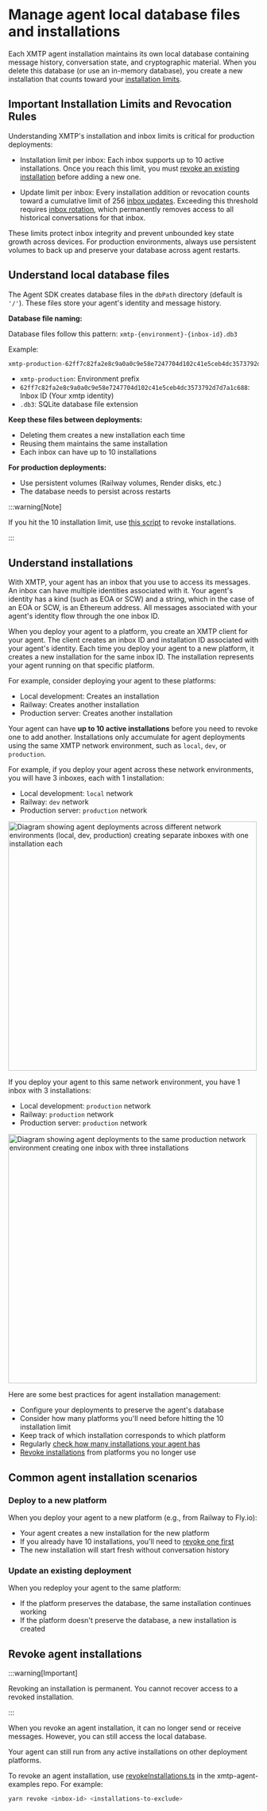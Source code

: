 # Manage agent local database files and installations

Each XMTP agent installation maintains its own local database containing message history, conversation state, and cryptographic material. When you delete this database (or use an in-memory database), you create a new installation that counts toward your [installation limits](/chat-apps/core-messaging/manage-inboxes#inbox-update-and-installation-limits).

## Important Installation Limits and Revocation Rules

Understanding XMTP's installation and inbox limits is critical for production deployments:

- Installation limit per inbox: Each inbox supports up to 10 active installations. Once you reach this limit, you must [revoke an existing installation](/chat-apps/core-messaging/manage-inboxes#revoke-a-specific-installation) before adding a new one.

- Update limit per inbox: Every installation addition or revocation counts toward a cumulative limit of 256 [inbox updates](/chat-apps/core-messaging/manage-inboxes#inbox-update-limits). Exceeding this threshold requires [inbox rotation](/chat-apps/core-messaging/manage-inboxes#rotate-an-inbox-id), which permanently removes access to all historical conversations for that inbox.

These limits protect inbox integrity and prevent unbounded key state growth across devices. For production environments, always use persistent volumes to back up and preserve your database across agent restarts.

## Understand local database files

The Agent SDK creates database files in the `dbPath` directory (default is `'/'`). These files store your agent's identity and message history.

**Database file naming:**

Database files follow this pattern: `xmtp-{environment}-{inbox-id}.db3`

Example:

```bash
xmtp-production-62ff7c82fa2e8c9a0a0c9e58e7247704d102c41e5ceb4dc3573792d7d7a1c688.db3
```

- `xmtp-production`: Environment prefix
- `62ff7c82fa2e8c9a0a0c9e58e7247704d102c41e5ceb4dc3573792d7d7a1c688`: Inbox ID (Your xmtp identity)
- `.db3`: SQLite database file extension

**Keep these files between deployments:**

- Deleting them creates a new installation each time
- Reusing them maintains the same installation
- Each inbox can have up to 10 installations

**For production deployments:**

- Use persistent volumes (Railway volumes, Render disks, etc.)
- The database needs to persist across restarts

:::warning[Note]

If you hit the 10 installation limit, use [this script](https://github.com/ephemeraHQ/xmtp-agent-examples?tab=readme-ov-file#revoke-installations) to revoke installations.

:::

## Understand installations

With XMTP, your agent has an inbox that you use to access its messages. An inbox can have multiple identities associated with it. Your agent's identity has a kind (such as EOA or SCW) and a string, which in the case of an EOA or SCW, is an Ethereum address. All messages associated with your agent's identity flow through the one inbox ID.

When you deploy your agent to a platform, you create an XMTP client for your agent. The client creates an inbox ID and installation ID associated with your agent's identity. Each time you deploy your agent to a new platform, it creates a new installation for the same inbox ID. The installation represents your agent running on that specific platform.

For example, consider deploying your agent to these platforms:

- Local development: Creates an installation
- Railway: Creates another installation
- Production server: Creates another installation

Your agent can have **up to 10 active installations** before you need to revoke one to add another. Installations only accumulate for agent deployments using the same XMTP network environment, such as `local`, `dev`, or `production`.

For example, if you deploy your agent across these network environments, you will have 3 inboxes, each with 1 installation:

- Local development: `local` network
- Railway: `dev` network
- Production server: `production` network

<div>
  <img
    src="https://raw.githubusercontent.com/xmtp/docs-xmtp-org/refs/heads/main/docs/pages/img/agent-install-sep.png"
    width="500px"
    alt="Diagram showing agent deployments across different network environments (local, dev, production) creating separate inboxes with one installation each"
  />
</div>

If you deploy your agent to this same network environment, you have 1 inbox with 3 installations:

- Local development: `production` network
- Railway: `production` network
- Production server: `production` network

<div>
  <img
    src="https://raw.githubusercontent.com/xmtp/docs-xmtp-org/refs/heads/main/docs/pages/img/agent-install.png"
    width="500px"
    alt="Diagram showing agent deployments to the same production network environment creating one inbox with three installations"
  />
</div>

Here are some best practices for agent installation management:

- Configure your deployments to preserve the agent's database
- Consider how many platforms you'll need before hitting the 10 installation limit
- Keep track of which installation corresponds to which platform
- Regularly [check how many installations your agent has](/agents/deploy/debug-agents)
- [Revoke installations](#revoke-agent-installations) from platforms you no longer use

## Common agent installation scenarios

### Deploy to a new platform

When you deploy your agent to a new platform (e.g., from Railway to Fly.io):

- Your agent creates a new installation for the new platform
- If you already have 10 installations, you'll need to [revoke one first](#revoke-agent-installations)
- The new installation will start fresh without conversation history

### Update an existing deployment

When you redeploy your agent to the same platform:

- If the platform preserves the database, the same installation continues working
- If the platform doesn't preserve the database, a new installation is created

## Revoke agent installations

:::warning[Important]

Revoking an installation is permanent. You cannot recover access to a revoked installation.

:::

When you revoke an agent installation, it can no longer send or receive messages. However, you can still access the local database.

Your agent can still run from any active installations on other deployment platforms.

To revoke an agent installation, use [revokeInstallations.ts](https://github.com/ephemeraHQ/xmtp-agent-examples/blob/eb1dc17e99570b77de906ba0d58094586a4af844/scripts/revokeInstallations.ts) in the xmtp-agent-examples repo. For example:

```bash
yarn revoke <inbox-id> <installations-to-exclude>
```
